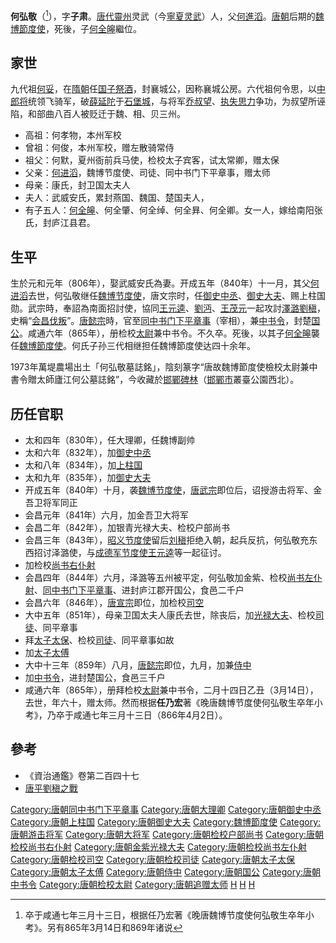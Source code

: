 
'''何弘敬'''（{{bd|806年||866年|4月2日|catIdx=H}}<ref>卒于咸通七年三月十三日，根据任乃宏著《晚唐魏博节度使何弘敬生卒年小考》。另有865年3月14日和869年诸说</ref>），字'''子肃'''。[[唐代|唐代]][[靈州|靈州]]灵武（今[[寧夏|寧夏]][[灵武|灵武]]）人，父[[何進滔|何進滔]]。[[唐朝|唐朝]]后期的[[魏博節度使|魏博節度使]]，死後，子[[何全皞|何全皞]]繼位。

==家世==
九代祖[[何妥|何妥]]，在[[隋朝|隋朝]]任[[国子祭酒|国子祭酒]]，封襄城公，因称襄城公房。六代祖何令思，以[[中郎将|中郎将]]统领飞骑军，破[[薛延陀|薛延陀]]于[[石堡城|石堡城]]，与将军[[乔叔望|乔叔望]]、[[执失思力|执失思力]]争功，为叔望所诬陷，和部曲八百人被贬迁于魏、相、贝三州。
* 高祖：何孝物，本州军校
* 曾祖：何俊，本州军校，赠左散骑常侍
* 祖父：何默，夏州衙前兵马使，检校太子宾客，试太常卿，赠太保
* 父亲：[[何进滔|何进滔]]，魏博节度使、司徒、同中书门下平章事，赠太师
* 母亲：康氏，封卫国太夫人
* 夫人：武威安氏，累封燕国、魏国、楚国夫人，
* 有子五人：[[何全皞|何全皞]]、何全肇、何全绰、何全昪、何全卿。女一人，嫁给南阳张氏，封庐江县君。

==生平==
生於元和元年（806年），娶武威安氏為妻。开成五年（840年）十一月，其父[[何进滔|何进滔]]去世，何弘敬继任[[魏博节度使|魏博节度使]]，唐文宗时，任[[御史中丞|御史中丞]]、[[御史大夫|御史大夫]]、赐上柱国勋。武宗時，奉詔為南面招討使，協同[[王元逵|王元逵]]、[[劉沔|劉沔]]、[[王茂元|王茂元]]一起攻討[[澤潞|澤潞]][[劉稹|劉稹]]，史稱“[[会昌伐叛|会昌伐叛]]”。[[唐懿宗|唐懿宗]]時，官至[[同中书门下平章事|同中书门下平章事]]（宰相），兼[[中书令|中书令]]，封楚[[国公|国公]]。咸通六年（865年），册检校[[太尉|太尉]]兼中书令。不久卒。死後，以其子[[何全皞|何全皞]]襲任[[魏博節度使|魏博節度使]]。何氏子孙三代相继担任魏博節度使达四十余年。

1973年萬堤農場出土「何弘敬墓誌銘」，陰刻篆字“唐故魏博節度使檢校太尉兼中書令贈太師廬江何公墓誌銘”，今收藏於[[邯鄲|邯鄲]][[碑林|碑林]]（[[邯鄲市|邯鄲市]]叢臺公園西北）。

==历任官职==
* 太和四年（830年），任大理卿，任魏博副帅
* 太和六年（832年），加[[御史中丞|御史中丞]]
* 太和八年（834年），加[[上柱国|上柱国]]
* 太和九年（835年），加[[御史大夫|御史大夫]]
* 开成五年（840年）十月，袭[[魏博节度使|魏博节度使]]，[[唐武宗|唐武宗]]即位后，诏授游击将军、金吾卫将军同正
* 会昌元年（841年）六月，加金吾卫大将军
* 会昌二年（842年），加银青光禄大夫、检校户部尚书
* 会昌三年（843年），[[昭义节度使|昭义节度使]]留后[[刘稹|刘稹]]拒绝入朝，起兵反抗，何弘敬充东西招讨泽潞使，与[[成德军节度使|成德军节度使]][[王元逵|王元逵]]等一起征讨。
* 加检校[[尚书右仆射|尚书右仆射]]
* 会昌四年（844年）六月，泽潞等五州被平定，何弘敬加金紫、检校[[尚书左仆射|尚书左仆射]]、[[同中书门下平章事|同中书门下平章事]]、进封庐江郡开国公，食邑二千户
* 会昌六年（846年），[[唐宣宗|唐宣宗]]即位，加检校[[司空|司空]]
* 大中五年（851年），母亲卫国太夫人康氏去世，除丧后，加[[光禄大夫|光禄大夫]]、检校[[司徒|司徒]]、同平章事
* 拜[[太子太保|太子太保]]、检校[[司徒|司徒]]、同平章事如故
* 加[[太子太傅|太子太傅]]
* 大中十三年（859年）八月，[[唐懿宗|唐懿宗]]即位，九月，加兼[[侍中|侍中]]
* 加[[中书令|中书令]]，进封楚国公，食邑三千户
* 咸通六年（865年），册拜检校[[太尉|太尉]]兼中书令，二月十四日乙丑（3月14日），去世，年六十，赠太师。然而根据'''任乃宏'''著《晚唐魏博节度使何弘敬生卒年小考》，乃卒于咸通七年三月十三日（866年4月2日）。

==參考==
* 《資治通鑑》卷第二百四十七
*[[唐平劉稹之戰|唐平劉稹之戰]]

{{DEFAULTSORT:H}}
[[Category:唐朝同中书门下平章事|Category:唐朝同中书门下平章事]]
[[Category:唐朝大理卿|Category:唐朝大理卿]]
[[Category:唐朝御史中丞|Category:唐朝御史中丞]]
[[Category:唐朝上柱国|Category:唐朝上柱国]]
[[Category:唐朝御史大夫|Category:唐朝御史大夫]]
[[Category:魏博節度使|Category:魏博節度使]]
[[Category:唐朝游击将军|Category:唐朝游击将军]]
[[Category:唐朝大将军|Category:唐朝大将军]]
[[Category:唐朝检校户部尚书|Category:唐朝检校户部尚书]]
[[Category:唐朝检校尚书右仆射|Category:唐朝检校尚书右仆射]]
[[Category:唐朝金紫光禄大夫|Category:唐朝金紫光禄大夫]]
[[Category:唐朝检校尚书左仆射|Category:唐朝检校尚书左仆射]]
[[Category:唐朝检校司空|Category:唐朝检校司空]]
[[Category:唐朝检校司徒|Category:唐朝检校司徒]]
[[Category:唐朝太子太保|Category:唐朝太子太保]]
[[Category:唐朝太子太傅|Category:唐朝太子太傅]]
[[Category:唐朝侍中|Category:唐朝侍中]]
[[Category:唐朝国公|Category:唐朝国公]]
[[Category:唐朝中书令|Category:唐朝中书令]]
[[Category:唐朝检校太尉|Category:唐朝检校太尉]]
[[Category:唐朝追赠太师|Category:唐朝追赠太师]]
[[Category:何姓|H]]
[[Category:宁夏人|H]]
[[Category:粟特人|H]]